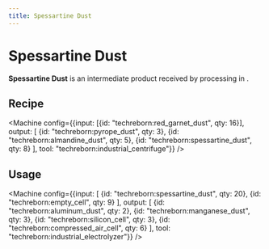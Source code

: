 ```yaml
---
title: Spessartine Dust
---
```


<ItemImage file="spessartine_dust" alt="Spessartine Dust" size="200" />

# Spessartine Dust

**Spessartine Dust** is an intermediate product received by processing <McItem slug="techreborn:red_garnet_dust" /> in <McItem slug="techreborn:industrial_centrifuge" />.

## Recipe

<CraftingTable recipe="input techreborn:small_pile_of_spessartine_dust techreborn:small_pile_of_spessartine_dust air input techreborn:small_pile_of_spessartine_dust techreborn:small_pile_of_spessartine_dust air input air air air output techreborn:spessartine_dust"/>

<Machine config={{input: [{id: "techreborn:red_garnet_dust", qty: 16}], output: [
  {id: "techreborn:pyrope_dust", qty: 3},
  {id: "techreborn:almandine_dust", qty: 5},
  {id: "techreborn:spessartine_dust", qty: 8}
], tool: "techreborn:industrial_centrifuge"}} />

## Usage

<Machine config={{input: [
  {id: "techreborn:spessartine_dust", qty: 20},
  {id: "techreborn:empty_cell", qty: 9}
], output: [
  {id: "techreborn:aluminum_dust", qty: 2},
  {id: "techreborn:manganese_dust", qty: 3},
  {id: "techreborn:silicon_cell", qty: 3},
  {id: "techreborn:compressed_air_cell", qty: 6}
], tool: "techreborn:industrial_electrolyzer"}} />

<CraftingTable recipe="input air air air input air techreborn:spessartine_dust air input air air air output techreborn:small_pile_of_spessartine_dust,4"/>
